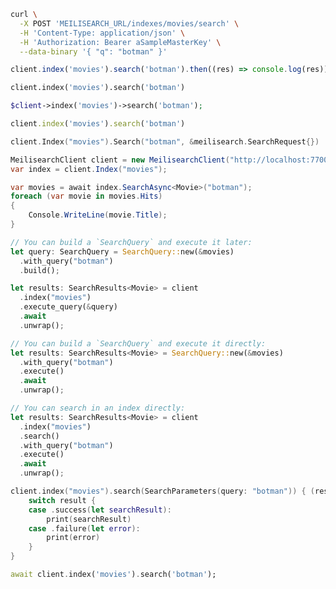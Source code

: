 <CodeGroup>

```bash cURL
curl \
  -X POST 'MEILISEARCH_URL/indexes/movies/search' \
  -H 'Content-Type: application/json' \
  -H 'Authorization: Bearer aSampleMasterKey' \
  --data-binary '{ "q": "botman" }'
```

```javascript JS
client.index('movies').search('botman').then((res) => console.log(res))
```

```python Python
client.index('movies').search('botman')
```

```php PHP
$client->index('movies')->search('botman');
```

```ruby Ruby
client.index('movies').search('botman')
```

```go Go
client.Index("movies").Search("botman", &meilisearch.SearchRequest{})
```

```csharp C#
MeilisearchClient client = new MeilisearchClient("http://localhost:7700", "masterKey");
var index = client.Index("movies");

var movies = await index.SearchAsync<Movie>("botman");
foreach (var movie in movies.Hits)
{
    Console.WriteLine(movie.Title);
}
```

```rust Rust
// You can build a `SearchQuery` and execute it later:
let query: SearchQuery = SearchQuery::new(&movies)
  .with_query("botman")
  .build();

let results: SearchResults<Movie> = client
  .index("movies")
  .execute_query(&query)
  .await
  .unwrap();

// You can build a `SearchQuery` and execute it directly:
let results: SearchResults<Movie> = SearchQuery::new(&movies)
  .with_query("botman")
  .execute()
  .await
  .unwrap();

// You can search in an index directly:
let results: SearchResults<Movie> = client
  .index("movies")
  .search()
  .with_query("botman")
  .execute()
  .await
  .unwrap();
```

```swift Swift
client.index("movies").search(SearchParameters(query: "botman")) { (result) in
    switch result {
    case .success(let searchResult):
        print(searchResult)
    case .failure(let error):
        print(error)
    }
}
```

```dart Dart
await client.index('movies').search('botman');
```
</CodeGroup>